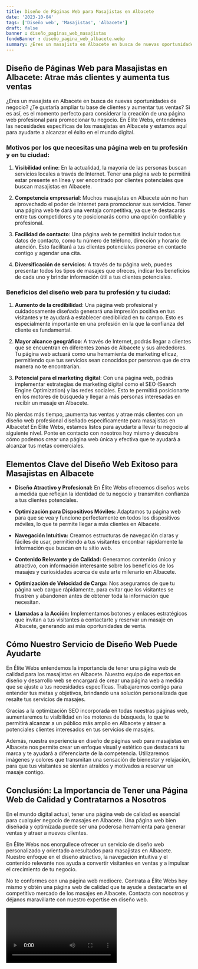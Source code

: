 ```yaml
---
title: Diseño de Páginas Web para Masajistas en Albacete
date: '2023-10-04'
tags: ['Diseño web', 'Masajistas', 'Albacete']
draft: false
banner : diseño_paginas_web_masajistas
fondoBanner : diseño_pagina_web_albacete.webp
summary: ¿Eres un masajista en Albacete en busca de nuevas oportunidades de negocio? ¿Te gustaría ampliar tu base de clientes y aumentar tus ventas? Si es así, es el momento perfecto para considerar la creación de una página web profesional para promocionar tu negocio. En Élite Webs, entendemos las necesidades específicas de los masajistas en Albacete y estamos aquí para ayudarte a alcanzar el éxito en el mundo digital.
---
```


## **Diseño de Páginas Web para Masajistas en Albacete: Atrae más clientes y aumenta tus ventas**

¿Eres un masajista en Albacete en busca de nuevas oportunidades de negocio? ¿Te gustaría ampliar tu base de clientes y aumentar tus ventas? Si es así, es el momento perfecto para considerar la creación de una página web profesional para promocionar tu negocio. En Élite Webs, entendemos las necesidades específicas de los masajistas en Albacete y estamos aquí para ayudarte a alcanzar el éxito en el mundo digital.

### **Motivos por los que necesitas una página web en tu profesión y en tu ciudad:**

1. **Visibilidad online**: En la actualidad, la mayoría de las personas buscan servicios locales a través de Internet. Tener una página web te permitirá estar presente en línea y ser encontrado por clientes potenciales que buscan masajistas en Albacete.

2. **Competencia empresarial**: Muchos masajistas en Albacete aún no han aprovechado el poder de Internet para promocionar sus servicios. Tener una página web te dará una ventaja competitiva, ya que te destacarás entre tus competidores y te posicionarás como una opción confiable y profesional.

3. **Facilidad de contacto**: Una página web te permitirá incluir todos tus datos de contacto, como tu número de teléfono, dirección y horario de atención. Esto facilitará a tus clientes potenciales ponerse en contacto contigo y agendar una cita.

4. **Diversificación de servicios**: A través de tu página web, puedes presentar todos los tipos de masajes que ofreces, indicar los beneficios de cada uno y brindar información útil a tus clientes potenciales.

### **Beneficios del diseño web para tu profesión y tu ciudad:**

1. **Aumento de la credibilidad**: Una página web profesional y cuidadosamente diseñada generará una impresión positiva en tus visitantes y te ayudará a establecer credibilidad en tu campo. Esto es especialmente importante en una profesión en la que la confianza del cliente es fundamental.

2. **Mayor alcance geográfico**: A través de Internet, podrás llegar a clientes que se encuentran en diferentes zonas de Albacete y sus alrededores. Tu página web actuará como una herramienta de marketing eficaz, permitiendo que tus servicios sean conocidos por personas que de otra manera no te encontrarían.

3. **Potencial para el marketing digital**: Con una página web, podrás implementar estrategias de marketing digital como el SEO (Search Engine Optimization) y las redes sociales. Esto te permitirá posicionarte en los motores de búsqueda y llegar a más personas interesadas en recibir un masaje en Albacete.

No pierdas más tiempo, ¡aumenta tus ventas y atrae más clientes con un diseño web profesional diseñado específicamente para masajistas en Albacete! En Élite Webs, estamos listos para ayudarte a llevar tu negocio al siguiente nivel. Ponte en contacto con nosotros hoy mismo y descubre cómo podemos crear una página web única y efectiva que te ayudará a alcanzar tus metas comerciales.

<GifSeo />

<Cta />

## Elementos Clave del Diseño Web Exitoso para Masajistas en Albacete

- **Diseño Atractivo y Profesional:** En Élite Webs ofrecemos diseños webs a medida que reflejan la identidad de tu negocio y transmiten confianza a tus clientes potenciales.

- **Optimización para Dispositivos Móviles:** Adaptamos tu página web para que se vea y funcione perfectamente en todos los dispositivos móviles, lo que te permite llegar a más clientes en Albacete.

- **Navegación Intuitiva:** Creamos estructuras de navegación claras y fáciles de usar, permitiendo a tus visitantes encontrar rápidamente la información que buscan en tu sitio web.

- **Contenido Relevante y de Calidad:** Generamos contenido único y atractivo, con información interesante sobre los beneficios de los masajes y curiosidades acerca de este arte milenario en Albacete.

- **Optimización de Velocidad de Carga:** Nos aseguramos de que tu página web cargue rápidamente, para evitar que los visitantes se frustren y abandonen antes de obtener toda la información que necesitan.

- **Llamadas a la Acción:** Implementamos botones y enlaces estratégicos que invitan a tus visitantes a contactarte y reservar un masaje en Albacete, generando así más oportunidades de venta.

## Cómo Nuestro Servicio de Diseño Web Puede Ayudarte

En Élite Webs entendemos la importancia de tener una página web de calidad para los masajistas en Albacete. Nuestro equipo de expertos en diseño y desarrollo web se encargará de crear una página web a medida que se ajuste a tus necesidades específicas. Trabajaremos contigo para entender tus metas y objetivos, brindando una solución personalizada que resalte tus servicios de masajes.

Gracias a la optimización SEO incorporada en todas nuestras páginas web, aumentaremos tu visibilidad en los motores de búsqueda, lo que te permitirá alcanzar a un público más amplio en Albacete y atraer a potenciales clientes interesados en tus servicios de masajes.

Además, nuestra experiencia en diseño de páginas web para masajistas en Albacete nos permite crear un enfoque visual y estético que destacará tu marca y te ayudará a diferenciarte de la competencia. Utilizaremos imágenes y colores que transmitan una sensación de bienestar y relajación, para que tus visitantes se sientan atraídos y motivados a reservar un masaje contigo.

## Conclusión: La Importancia de Tener una Página Web de Calidad y Contratarnos a Nosotros

En el mundo digital actual, tener una página web de calidad es esencial para cualquier negocio de masajes en Albacete. Una página web bien diseñada y optimizada puede ser una poderosa herramienta para generar ventas y atraer a nuevos clientes.

En Élite Webs nos enorgullece ofrecer un servicio de diseño web personalizado y orientado a resultados para masajistas en Albacete. Nuestro enfoque en el diseño atractivo, la navegación intuitiva y el contenido relevante nos ayuda a convertir visitantes en ventas y a impulsar el crecimiento de tu negocio.

No te conformes con una página web mediocre. Contrata a Élite Webs hoy mismo y obtén una página web de calidad que te ayude a destacarte en el competitivo mercado de los masajes en Albacete. Contacta con nosotros y déjanos maravillarte con nuestro expertise en diseño web.

<Video />

<CtaBot job='Masajistas' city='Albacete'/>

<Gmaps query='Albacete+españa+maps' />